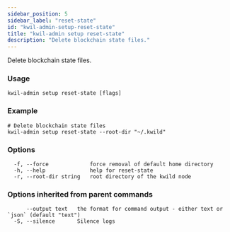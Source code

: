 ```yaml
---
sidebar_position: 5
sidebar_label: "reset-state"
id: "kwil-admin-setup-reset-state"
title: "kwil-admin setup reset-state"
description: "Delete blockchain state files."
---
```


Delete blockchain state files.

### Usage

```
kwil-admin setup reset-state [flags]
```

### Example

```
# Delete blockchain state files
kwil-admin setup reset-state --root-dir "~/.kwild"
```

### Options

```
  -f, --force             force removal of default home directory
  -h, --help              help for reset-state
  -r, --root-dir string   root directory of the kwild node
```

### Options inherited from parent commands

```
      --output text   the format for command output - either text or `json` (default "text")
  -S, --silence       Silence logs
```

